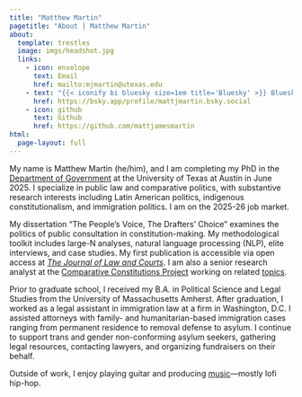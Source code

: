 ```yaml
---
title: "Matthew Martin"
pagetitle: "About | Matthew Martin"
about:
  template: trestles
  image: imgs/headshot.jpg
  links:
    - icon: envelope
      text: Email
      href: mailto:mjmartin@utexas.edu
    - text: "{{< iconify bi bluesky size=1em title='Bluesky' >}} Bluesky"
      href: https://bsky.app/profile/mattjmartin.bsky.social
    - icon: github
      text: Github
      href: https://github.com/mattjamesmartin
html:
  page-layout: full
---
```


My name is Matthew Martin (he/him), and I am completing my PhD in the [Department of Government](https://liberalarts.utexas.edu/government/gradstudents/mjm7865) at the University of Texas at Austin in June 2025. I specialize in public law and comparative politics, with substantive research interests including Latin American politics, indigenous constitutionalism, and immigration politics. I am on the 2025-26 job market.

My dissertation "The People's Voice, The Drafters' Choice" examines the politics of public consultation in constitution-making. My methodological toolkit includes large-N analyses, natural language processing (NLP), elite interviews, and case studies. My first publication is accessible via open access at [*The Journal of Law and Courts*](https://www.cambridge.org/core/journals/journal-of-law-and-courts/article/elite-fractures-public-capture-the-strategic-use-of-public-consultation-in-global-constitutionmaking/A6BBCC7D2A7B5744D7766ABB4293595D). I am also a senior research analyst at the [Comparative Constitutions Project](https://comparativeconstitutionsproject.org/directors-staff/) working on related [topics](https://journals.plos.org/plosone/article?id=10.1371/journal.pone.0295396).

Prior to graduate school, I received my B.A. in Political Science and Legal Studies from the University of Massachusetts Amherst. After graduation, I worked as a legal assistant in immigration law at a firm in Washington, D.C. I assisted attorneys with family- and humanitarian-based immigration cases ranging from permanent residence to removal defense to asylum. I continue to support trans and gender non-conforming asylum seekers, gathering legal resources, contacting lawyers, and organizing fundraisers on their behalf.

Outside of work, I enjoy playing guitar and producing [music](https://soundcloud.com/mm-beats-wa)—mostly lofi hip-hop.

